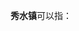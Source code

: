 '''秀水镇'''可以指：
{{PRC admin/disambig|14/03/22/100/000|22/01/82/112/000|44/02/81/115/000|51/07/24/105/000}}
{{disambig|cat=三字中国镇名消歧义}}